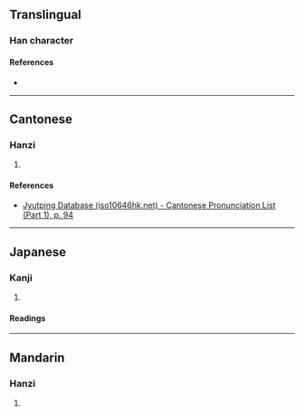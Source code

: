 {{character info}}
==Translingual==

===Han character===
{{Han char|rn=38|rad=女|as=10|sn=13|four=45493|canj=VQMF|ids=⿰女素}}

====References====
* {{Han ref|kx=0269.040|dkj=06613|hdz=21070.080|uh=5ACA|ud=23242|bh=DD42|bd=56642}}

----

==Cantonese==

===Hanzi===
{{yue-hanzi|jyut=[[sou3]]|y=sou3}}

# {{rfdef|yue|sort=女10}}

====References====
* [http://www.iso10646hk.net/jp/document/download.jsp Jyutping Database (iso10646hk.net) - Cantonese Pronunciation List (Part 1), p. 94]

----

==Japanese==

===Kanji===
{{ja-kanji|grade=|rs=女10}}

# {{rfdef|ja|sort=女10}}

====Readings====
{{ja-readings
|goon=す
|kanon=そ
|kun=
}}

----

==Mandarin==

===Hanzi===
{{cmn-hanzi|pin=[[sù]] ([[su4]])|wg=su<sup>4</sup>}}

# {{rfdef|cmn|sort=女10}}